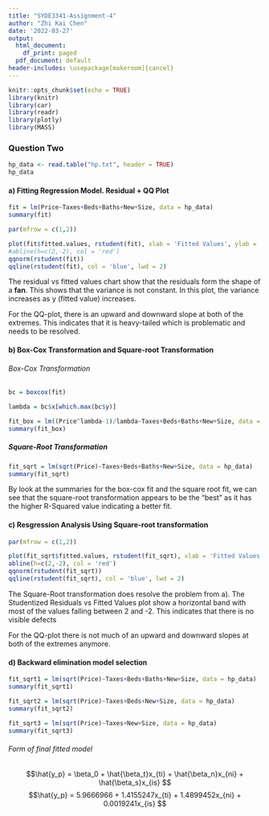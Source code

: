 ```yaml
---
title: "SYDE3341-Assignment-4"
author: "Zhi Kai Chen"
date: '2022-03-27'
output:
  html_document:
    df_print: paged
  pdf_document: default
header-includes: \usepackage[makeroom]{cancel}
---
```


```r
knitr::opts_chunk$set(echo = TRUE)
library(knitr)
library(car)
library(readr)
library(plotly)
library(MASS)

```

### Question Two

```r
hp_data <- read.table("hp.txt", header = TRUE)
hp_data
```

#### a) Fitting Regression Model. Residual + QQ Plot

```r
fit = lm(Price~Taxes+Beds+Baths+New+Size, data = hp_data)
summary(fit)
```
```r
par(mfrow = c(1,2))

plot(fit$fitted.values, rstudent(fit), xlab = 'Fitted Values', ylab = 'Studentized Residuals')
#abline(h=c(2,-2), col = 'red')
qqnorm(rstudent(fit))
qqline(rstudent(fit), col = 'blue', lwd = 2)
```
The residual vs fitted values chart show that the residuals form the shape of a **fan**. This shows that the variance is not constant. In this plot, the variance increases as y (fitted value) increases.

For the QQ-plot, there is an upward and downward slope at both of the extremes. This indicates that it is heavy-tailed which is problematic and needs to be resolved.

#### b) Box-Cox Transformation and Square-root Transformation

###### Box-Cox Transformation
```r
bc = boxcox(fit)
```
```r
lambda = bc$x[which.max(bc$y)]

fit_box = lm((Price^lambda-1)/lambda~Taxes+Beds+Baths+New+Size, data = hp_data)
summary(fit_box)
```

##### Square-Root Transformation
```r
fit_sqrt = lm(sqrt(Price)~Taxes+Beds+Baths+New+Size, data = hp_data)
summary(fit_sqrt)
```
By look at the summaries for the box-cox fit and the square root fit, we can see that the square-root transformation appears to be the "best" as it has the higher R-Squared value indicating a better fit.


#### c) Resgression Analysis Using Square-root transformation

```r
par(mfrow = c(1,2))

plot(fit_sqrt$fitted.values, rstudent(fit_sqrt), xlab = 'Fitted Values', ylab = 'Studentized Residuals')
abline(h=c(2,-2), col = 'red')
qqnorm(rstudent(fit_sqrt))
qqline(rstudent(fit_sqrt), col = 'blue', lwd = 2)
```
The Square-Root transformation does resolve the problem from a). The Studentized Residuals vs Fitted Values plot show a horizontal band with most of the values falling between 2 and -2. This indicates that there is no visible defects

For the QQ-plot there is not much of an upward and downward slopes at both of the extremes anymore.

#### d) Backward elimination model selection

```r
fit_sqrt1 = lm(sqrt(Price)~Taxes+Beds+Baths+New+Size, data = hp_data)
summary(fit_sqrt1)
```
```r
fit_sqrt2 = lm(sqrt(Price)~Taxes+Beds+New+Size, data = hp_data)
summary(fit_sqrt2)
```
```r
fit_sqrt3 = lm(sqrt(Price)~Taxes+New+Size, data = hp_data)
summary(fit_sqrt3)
```
###### Form of final fitted model

$$\hat{y_p} = \beta_0 + \hat{\beta_t}x_{ti} + \hat{\beta_n}x_{ni} + \hat{\beta_s}x_{is}  $$
$$\hat{y_p} = 5.9666966 + 1.4155247x_{ti} + 1.4899452x_{ni} + 0.0019241x_{is}  $$

